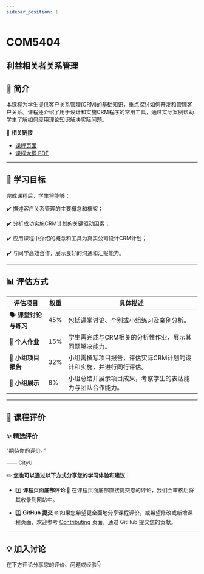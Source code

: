 ```yaml
---
sidebar_position: 1
---
```


# COM5404
## 利益相关者关系管理

## **📘 简介**
本课程为学生提供客户关系管理(CRM)的基础知识，重点探讨如何开发和管理客户关系。课程还介绍了用于设计和实施CRM程序的常用工具，通过实际案例帮助学生了解如何应用理论知识解决实际问题。

🔗 **相关链接**
- [课程页面](https://www.cityu.edu.hk/catalogue/pg/202425/course/COM5404.htm)
- [课程大纲 PDF](https://www.cityu.edu.hk/catalogue/pg/202425/course/COM5404.pdf)

---

## **🎯 学习目标**

完成课程后，学生将能够：

✔️ 描述客户关系管理的主要概念和框架；

✔️ 分析成功实施CRM计划的关键驱动因素；

✔️ 应用课程中介绍的概念和工具为真实公司设计CRM计划；

✔️ 与同学高效合作，展示良好的沟通和汇报能力。

---

## **📊 评估方式**

| **评估项目**          | **权重** | **具体描述**                                                                                       |
|----------------------|---------|---------------------------------------------------------------------------------------------------|
| 🗣️ **课堂讨论与练习**   | 45%     | 包括课堂讨论、个别或小组练习及案例分析。                                                             |
| 📝 **个人作业**        | 15%     | 学生需完成与CRM相关的分析性作业，展示其问题解决能力。                                                   |
| 📑 **小组项目报告**     | 32%     | 小组需撰写项目报告，评估实际CRM计划的设计和实施，并进行同行评估。                                         |
| 🎤 **小组展示**        | 8%      | 小组总结并展示项目成果，考察学生的表达能力与团队合作能力。                                              |

---

## **💬 课程评价**

### ✨ **精选评价**
<div className={commentStyles.commentBox}>
    <p className={commentStyles.commentText}>
        “期待你的评价。”
    </p>
    <p className={commentStyles.commentAuthor}>—— CityU</p>
</div>

✏️ **您也可以通过以下方式分享您的学习体验和建议：**

- 1️⃣ **课程页面底部评论**
💬 在课程页面底部直接提交您的评论，我们会审核后将其收录到网站中。

- 2️⃣ **GitHub 提交**
🌐 如果您希望更全面地分享课程评价，或希望修改或新增课程页面，欢迎参考 [Contributing](https://penjc.github.io/CityU/contributing) 页面，通过 GitHub 提交您的贡献。

---

## **💡 加入讨论**

在下方评论分享您的评价、问题或经验👇
<Utterances />

